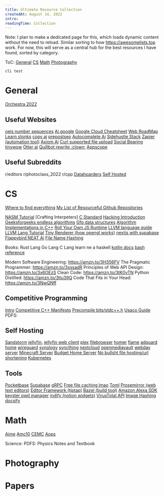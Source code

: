 ```yaml
---
title: Ultimate Resource Collection
createdAt: August 14, 2022
intro:
readingTime: Collection
---
```


Note: I plan to make a dedicated page for this, which loads dynamic content without the need to reload. Similar sorting to how 
https://awesomelists.top work. For now, this will serve as a central hub for the best resources I have found, sorted by category.

ToC:
[General](#General)
[CS](#CS)
[Math](#Math)
[Photography](#Photography)

`cli test`


# General 

[Orchestra 2022](https://drive.google.com/drive/u/0/folders/1OOAvRZaSQccXAFR3O21MG6Sape3H_UGq)

## Useful Websites

[oeis number sequences](https://oeis.org/)
[Ai.google](https://ai.google/)
[Google Cloud Cheatsheet](https://googlecloudcheatsheet.withgoogle.com/)
[Web RoadMap](https://roadmap.sh)
[Learn stonks](https://shiftsearch.com/)
[copy ai](https://www.copy.ai/)
[prepostseo](https://www.prepostseo.com/)
[Autocomplete Ai](https://jenni.ai/)
[Sidehustle Stack](https://sidehustlestack.co/)
[Zapier (automation tool)](https://zapier.com/)
[Axiom Ai](https://axiom.ai/)
[Curl supported file upload](https://curls.it)
[Social Bearing](https://socialbearing.com/)
[tinywow](https://tinywow.com/)
[Otter ai](https://otter.ai/)
[Quillbot rewrite :clown:](https://quillbot.com/)
[Appscope](https://appsco.pe/)


## Useful Subreddits

r/editors
r/photoclass_2022
r/cpp
[Datahoarders](https://www.reddit.com/r/DataHoarder/)
[Self Hosted](https://www.reddit.com/r/selfhosted)

# CS

[Where to find everything](https://awesomelists.top)
[My List of Resourceful Github Repositories](https://github.com/stars/Green-Thanos/lists/resoures)

[NASM Tutorial](https://cs.lmu.edu/~ray/notes/nasmtutorial/)
[Crafting Interpeters]
[C Standard](https://port70.net/~nsz/c/c99/n1256.html)
[Hacking Introduction](https://www.hacksplaining.com/)
[Geeksforgeeks endless algorithms](https://www.geeksforgeeks.org/fundamentals-of-algorithms/)
[Gfg data structures](https://www.geeksforgeeks.org/data-structures/)
[Algorithm Implementations in C++](https://github.com/TheAlgorithms/C-Plus-Plus)
[Roll Your Own JS Runtime](https://deno.com/blog/roll-your-own-javascript-runtime)
[LLVM language guide](https://mukulrathi.com/create-your-own-programming-language/llvm-ir-cpp-api-tutorial/)
[LLVM Lang Tutorial](https://llvm.org/docs/tutorial/MyFirstLanguageFrontend/index.html)
[Tiny Renderer (how opengl works)](https://github.com/ssloy/tinyrenderer/wiki)
[nextjs with supabase](https://auth0.com/blog/using-nextjs-and-auth0-with-supabase/)
[Flappybird NEAT Ai](https://www.youtube.com/watch?v=MMxFDaIOHsE&list=PLzMcBGfZo4-lwGZWXz5Qgta_YNX3_vLS2&index=2)
[File Name Hashing](https://medium.com/eonian-technologies/file-name-hashing-creating-a-hashed-directory-structure-eabb03aa4091)

Books:
Rust Lang 
Go Lang 
C Lang 
learn ne a haskell
[kotlin docs](https://kotlinlang.org/docs/home.html)
[bash reference](https://www.gnu.org/software/bash/manual/bash.html)

Modern Software Engineering: https://amzn.to/3H356FV
The Pragmatic Programmer: https://amzn.to/3xssadR
Principles of Web API Design: https://amzn.to/3x6OEzS
Clean Code: https://amzn.to/3tK0vTN
Python Distilled: https://amzn.to/3tlu39Q
Code That Fits in Your Head: https://amzn.to/3NwQNff


## Competitive Programming

[Intro](/notes/posts/test)
[Competitive C++ Manifesto](https://codeforces.com/blog/entry/64218)
[Precompile bits/stdc++.h](https://codeforces.com/blog/entry/53909)
[Usaco Guide](usaco.guide)
PDFS: 


## Self Hosting

[Sandstorm](https://sandstorm.io/install)
[jellyfin](https://jellyfin.org/), [jellyfin web client](https://github.com/jellyfin/jellyfin-web)
[plex](https://www.plex.tv/)
[filebrowser]()
[homer](https://github.com/bastienwirtz/homer)
[flame]()
[adguard home]()
[wireguard](https://github.com/linuxserver/docker-wireguard)
[synology]()
[syncthing]()
[nextcloud]()
[openmediavault]()
[webdav server](https://docs.bytemark.co.uk/article/run-your-own-webdav-server-with-docker/)
[Minecraft Server](https://www.youtube.com/watch?v=TxjvC6GRjkU)
[Budget Home Server](https://www.youtube.com/watch?v=72D3MvPk3Xs&t=414s)
[No bullsht file hosting/url shortening](https://git.0x0.st/mia/0x0)
[Kubernetes](https://kubernetes.io/)

## Tools
[Pocketbase](https://pocketbase.io/)
[Supabase](https://supabase.com/docs/guides/hosting/overview)
[gRPC](https://grpc.io/)
[Free file caching lmao](https://statically.io/)
[Toml](https://toml.io/en/)
[Prosemirror (web text editors)](https://prosemirror.net/)
[Editor Framework (tiptap)](https://tiptap.dev)
[Bazel (build tool)](https://bazel.build/) 
[Amazon Alexa SDK](https://developer.amazon.com/en-US/docs/alexa/alexa-skills-kit-sdk-for-java/set-up-the-sdk.html)
[keyster pwd manager](https://keyster.io/)
[indify (notion widgets)](https://indify.co/)
[VirusTotal API](https://developers.virustotal.com/reference/overview)
[Image Hashing](https://github.com/pwlmaciejewski/imghash)
[docsify](https://docsify.js.org/#/)

# Math

[Aime](https://www.isinj.com/mt-aime/)
[Amc10](https://www.isinj.com/mt-amc10/)
[CEMC](https://www.cemc.uwaterloo.ca/contests/pcf.html)
[Aops](https://artofproblemsolving.com/)

Science:
PDFS: Physics Notes and Textbook

# Photography

# Papers
